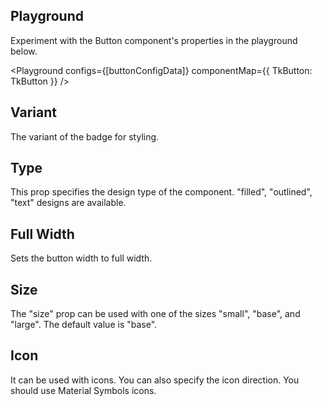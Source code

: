 
## Playground

Experiment with the Button component's properties in the playground below.

<Playground
  configs={[buttonConfigData]}
  componentMap={{ TkButton: TkButton }}
/>

## Variant

The variant of the badge for styling.

<Variant />

## Type

This prop specifies the design type of the component. "filled", "outlined", "text" designs are available.

<Type />

## Full Width

Sets the button width to full width.

<FullWidth />

## Size

The "size" prop can be used with one of the sizes "small", "base", and "large". The default value is "base".

<Size />

## Icon

It can be used with icons. You can also specify the icon direction. You should use Material Symbols icons.

<Icon />
